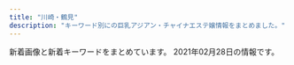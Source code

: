 ```yaml
---
title: "川崎・鶴見"
description: "キーワード別にの巨乳アジアン・チャイナエステ嬢情報をまとめました。"
---
```


新着画像と新着キーワードをまとめています。
2021年02月28日の情報です。

<DmmAffiliateIns />
<KeywordTable
  shops={
    [
    {
        "url": "https://hitomebore.tokyo/",
        "keywords": {},
        "station": "JR\u9db4\u898b\u99c5\u6771\u53e3",
        "name": "\u4e00\u76ee\u60da\u308c",
        "img_links": [
            "https://hitomebore.tokyo/img/r4.jpg",
            "https://hitomebore.tokyo/img/r2.jpg",
            "https://hitomebore.tokyo/img/images/nav_05.png",
            "https://hitomebore.tokyo/img/r3.jpg",
            "https://hitomebore.tokyo/img/images/nav_04.png",
            "https://hitomebore.tokyo/img/images/nav_02.png",
            "https://hitomebore.tokyo/img/images/nav_03.png",
            "https://hitomebore.tokyo/img/images/nav_06.png",
            "https://hitomebore.tokyo/img/images/nav_01.png",
            "https://hitomebore.tokyo/img/r1.jpg"
        ]
    },
    {
        "name": "For You",
        "img_links": [
            "http://nymphe-est.xyz/img/tit1.png",
            "http://nymphe-est.xyz/img/m1.png",
            "http://nymphe-est.xyz/img/cast6/img3-s.jpg",
            "http://nymphe-est.xyz/img/slide2-3.jpg",
            "http://nymphe-est.xyz/img/cast4/img1-s.jpg",
            "http://nymphe-est.xyz/img/cast4/img2-s.jpg",
            "http://nymphe-est.xyz/img/m6.png",
            "http://nymphe-est.xyz/img/m3.png",
            "http://nymphe-est.xyz/img/cg01.jpg",
            "http://nymphe-est.xyz/img/cast1/img2.jpg",
            "http://nymphe-est.xyz/img/cast5/img1.jpg",
            "http://nymphe-est.xyz/img/tit3.png",
            "http://nymphe-est.xyz/img/m4.png",
            "http://nymphe-est.xyz/img/cast3/img3.jpg",
            "http://nymphe-est.xyz/img/cast4/img2.jpg",
            "http://nymphe-est.xyz/img/cast6/img2-s.jpg",
            "http://nymphe-est.xyz/img/cast1/img1.jpg",
            "http://nymphe-est.xyz/img/phone.png",
            "http://nymphe-est.xyz/img/cast2/img1.jpg",
            "http://nymphe-est.xyz/img/cast5/img3-s.jpg",
            "http://nymphe-est.xyz/img/cast5/img1-s.jpg",
            "http://nymphe-est.xyz/img/cg02.jpg",
            "http://nymphe-est.xyz/img/cast3/img2.jpg",
            "http://nymphe-est.xyz/img/cast6/img1.jpg",
            "http://nymphe-est.xyz/img/cast1/img1-s.jpg",
            "http://nymphe-est.xyz/img/tit2.png",
            "http://nymphe-est.xyz/img/cast3/img3-s.jpg",
            "http://nymphe-est.xyz/img/cg04.jpg",
            "http://nymphe-est.xyz/img/cast2/img1-s.jpg",
            "http://nymphe-est.xyz/img/cp-desc1.png",
            "http://nymphe-est.xyz/img/tit4.png",
            "http://nymphe-est.xyz/img/cp-desc1sp.png",
            "http://nymphe-est.xyz/img/cast6/img3.jpg",
            "http://nymphe-est.xyz/img/cast5/img3.jpg",
            "http://nymphe-est.xyz/img/cast2/img3.jpg",
            "http://nymphe-est.xyz/img/cast3/img1.jpg",
            "http://nymphe-est.xyz/img/cast1/img2-s.jpg",
            "http://nymphe-est.xyz/img/cast6/img1-s.jpg",
            "http://nymphe-est.xyz/img/tit5.png",
            "http://nymphe-est.xyz/img/tel2.png",
            "http://nymphe-est.xyz/img/slide2-4.jpg",
            "http://nymphe-est.xyz/img/cast5/img2.jpg",
            "http://nymphe-est.xyz/img/cast2/img3-s.jpg",
            "http://nymphe-est.xyz/img/slide2-2.jpg",
            "http://nymphe-est.xyz/img/m5.png",
            "http://nymphe-est.xyz/img/cg03.jpg",
            "http://nymphe-est.xyz/img/open.png",
            "http://nymphe-est.xyz/img/cp-ttl.png",
            "http://nymphe-est.xyz/img/cast4/img1.jpg",
            "http://nymphe-est.xyz/img/cast6/img2.jpg",
            "http://nymphe-est.xyz/img/h1.png",
            "http://nymphe-est.xyz/img/tit6.png",
            "http://nymphe-est.xyz/img/cast5/img2-s.jpg",
            "http://nymphe-est.xyz/img/cast2/img2.jpg",
            "http://nymphe-est.xyz/img/cast2/img2-s.jpg",
            "http://nymphe-est.xyz/img/cast3/img1-s.jpg",
            "http://nymphe-est.xyz/img/slide2-1.jpg",
            "http://nymphe-est.xyz/img/m2.png",
            "http://nymphe-est.xyz/img/cast3/img2-s.jpg"
        ],
        "station": "JR\u77e2\u5411\u99c5",
        "keywords": {
            "D": 14,
            "E": 14
        },
        "url": "http://nymphe-est.xyz/"
    },
    {
        "img_links": [
            "https://www.pal-spa.com/img/blog/palspa_blog_20191201_aica7.jpg",
            "https://www.pal-spa.com/img/girl/main/smain3458922ce8484534d2b75a91ab7a300e6de.jpg",
            "https://www.pal-spa.com/img/girl/list/slist82771fec40d02127b42e7e4941a97d5e8.jpg",
            "https://www.pal-spa.com/img/girl/main/smain285aa054b0383cc218664f07c55c4e1d3f0.jpg",
            "https://www.pal-spa.com/img/blog/palspa_blog_20191201_yui6.jpg",
            "https://www.pal-spa.com/img/girl/main/smain93489e4bc2f68cb6c1df5f2c0780e53ef2.jpg",
            "https://www.pal-spa.com/img/blog/palspa_blog_20200803_ai8.jpg",
            "https://www.pal-spa.com/img/girl/main/smain349afba4e500f33ea543f800c8238c1f49.jpg",
            "https://www.pal-spa.com/img/girl/main/smain81aaf0584954cf78c6fa0e4d5235d359c9.jpg",
            "https://www.pal-spa.com/img/girl/list/slist41179e3d7fbd9c1dd52f6aa2a671ce0bd.jpg",
            "https://www.pal-spa.com/img/girl/list/slist24940766e3a46af57756429b6407dea11e.jpg",
            "https://www.pal-spa.com/img/blog/palspa_blog_20191204_erica5.jpg",
            "https://www.pal-spa.com/img/blog/palspa_blog_20210120_haruka1.jpg",
            "https://www.pal-spa.com/img/girl/main/smain2312be10adc295a0fc3adfdb5b77838c4a7.jpg",
            "https://www.pal-spa.com/img/girl/main/smain284aa054b0383cc218664f07c55c4e1d3f0.jpg",
            "https://www.pal-spa.com/img/blog/palspa_blog_20210120_haruka5.jpg",
            "https://www.pal-spa.com/img/camp/camp_20210201.jpg",
            "https://www.pal-spa.com/img/girl/main/smain424a6d03832c91a865b6562a3dc842e51a.jpg",
            "https://www.pal-spa.com/img/blog/palspa_blog_20191201_kiki1.jpg",
            "https://www.pal-spa.com/img/material/massage_siatu1.jpg",
            "https://www.pal-spa.com/img/blog/postimage20191201161433.jpg",
            "https://www.pal-spa.com/img/girl/main/smain31aa1148d56856a2cfde4a3dfdd8d1c5ed.jpg",
            "https://www.pal-spa.com/img/girl/main/smain821caefc8aa890323cc659f5abf9da1937.jpg",
            "https://www.pal-spa.com/img/girl/list/sface41179e3d7fbd9c1dd52f6aa2a671ce0bd.jpg",
            "https://www.pal-spa.com/img/girl/main/smain32aa1148d56856a2cfde4a3dfdd8d1c5ed.jpg",
            "https://www.pal-spa.com/img/blog/palspa_blog_20191204_izumi5.jpg",
            "https://www.pal-spa.com/img/blog/palspa_blog_20200113_miyuki7.jpg",
            "https://www.pal-spa.com/img/blog/palspa_blog_20200316_aya9.jpg",
            "https://www.pal-spa.com/img/girl/main/smain44b39a706bac6618b1571f7fdf4631427d.jpg",
            "https://www.pal-spa.com/img/girl/main/smain241254584407bed049e349a41c5443a4345.jpg",
            "https://www.pal-spa.com/img/blog/palspa_blog_20191201_aica4.jpg",
            "https://www.pal-spa.com/img/blog/postimage20210128110639.jpg",
            "https://www.pal-spa.com/img/blog/palspa_blog_20200316_aya11.jpg",
            "https://www.pal-spa.com/img/girl/list/sface9b20525be57ec14c2cab254b7f38bd4df.jpg",
            "https://www.pal-spa.com/img/girl/list/swest41179e3d7fbd9c1dd52f6aa2a671ce0bd.jpg",
            "https://www.pal-spa.com/img/girl/main/smain851caefc8aa890323cc659f5abf9da1937.jpg",
            "https://www.pal-spa.com/img/girl/main/smain215a4782a043e7ca29f58aba8d6552a2d6e.jpg",
            "https://www.pal-spa.com/img/blog/palspa_blog_20200803_ai6.jpg",
            "https://www.pal-spa.com/img/girl/main/smain2352be10adc295a0fc3adfdb5b77838c4a7.jpg",
            "https://www.pal-spa.com/img/girl/pickup/pickup20200822150116.jpg",
            "https://www.pal-spa.com/img/blog/palspa_blog_20191204_izumi1.jpg",
            "https://www.pal-spa.com/img/blog/palspa_blog_20200803_ai5.jpg",
            "https://www.pal-spa.com/img/girl/main/smain341fb1e5b054a6796aafb6d24f36ac90950.jpg",
            "https://www.pal-spa.com/img/girl/pickup/pickup20200822001327.jpg",
            "https://www.pal-spa.com/img/girl/list/sface259a92ee295305fdbc6e4cd5a68dad5216.jpg",
            "https://www.pal-spa.com/img/girl/main/smain91489e4bc2f68cb6c1df5f2c0780e53ef2.jpg",
            "https://www.pal-spa.com/img/girl/list/slist2803b6e28547718e5f6d36e0d1c631fbcd.jpg",
            "https://www.pal-spa.com/img/blog/postimage20191201162035.jpg",
            "https://www.pal-spa.com/img/blog/palspa_blog_20191204_erica4.jpg",
            "https://www.pal-spa.com/img/blog/palspa_blog_20191201_yui7.jpg",
            "https://www.pal-spa.com/img/girl/main/smain254b45d339d6509c6b7779e499e2a9b6ba6.jpg",
            "https://www.pal-spa.com/img/girl/main/smain34264ec295988800531cb0f78cdcfbcb9cf.jpg",
            "https://www.pal-spa.com/img/girl/main/smain2322be10adc295a0fc3adfdb5b77838c4a7.jpg",
            "https://www.pal-spa.com/img/girl/main/smain94ef1bf25458f90407a4281129029fee02.jpg",
            "https://www.pal-spa.com/img/material/massage_sentai1.jpg",
            "https://www.pal-spa.com/img/girl/list/sface31f19f00dae05be97f6dce6cb5dbe8eec8.jpg",
            "https://www.pal-spa.com/img/blog/palspa_blog_20200316_aya7.jpg",
            "https://www.pal-spa.com/img/blog/palspa_blog_20200803_ai1.jpg",
            "https://www.pal-spa.com/img/blog/palspa_blog_20191201_yui1.jpg",
            "https://www.pal-spa.com/img/camp/camp_20210101min75.jpg",
            "https://www.pal-spa.com/img/material/massage_siatu2.jpg",
            "https://www.pal-spa.com/img/girl/main/smain214a4782a043e7ca29f58aba8d6552a2d6e.jpg",
            "https://www.pal-spa.com/img/blog/palspa_blog_20191201_yui4.jpg",
            "https://www.pal-spa.com/img/girl/main/smain295c66d8a8ea77ad563b7a5d4d245be38c5.jpg",
            "https://www.pal-spa.com/img/blog/palspa_blog_20191204_erica1.jpg",
            "https://www.pal-spa.com/img/girl/list/sface21a4782a043e7ca29f58aba8d6552a2d6e.jpg",
            "https://www.pal-spa.com/img/girl/list/swest34fb1e5b054a6796aafb6d24f36ac90950.jpg",
            "https://www.pal-spa.com/img/girl/list/slist341bac97b65d4f7b4ec774734a6553b2a8.jpg",
            "https://www.pal-spa.com/img/girl/main/smain212a4782a043e7ca29f58aba8d6552a2d6e.jpg",
            "https://www.pal-spa.com/img/blog/palspa_blog_20191201_kiki3.jpg",
            "https://www.pal-spa.com/img/blog/palspa_blog_20191201_kiki5.jpg",
            "https://www.pal-spa.com/img/blog/palspa_blog_20200113_miyuki8.jpg",
            "https://www.pal-spa.com/img/blog/palspa_blog_20200113_miyuki4.jpg",
            "https://www.pal-spa.com/img/girl/list/swest81caefc8aa890323cc659f5abf9da1937.jpg",
            "https://www.pal-spa.com/img/girl/main/smain29126f46703ae5614cc6531d2d744ef64cb.jpg",
            "https://www.pal-spa.com/img/blog/palspa_blog_20191201_kiki7.jpg",
            "https://www.pal-spa.com/img/girl/main/smain311813891f0a4f13a5dcec2552f803dff41.jpg",
            "https://www.pal-spa.com/img/girl/pickup/pickup20200923134207.jpg",
            "https://www.pal-spa.com/img/blog/palspa_blog_20200316_aya2.jpg",
            "https://www.pal-spa.com/img/girl/list/sface34fb1e5b054a6796aafb6d24f36ac90950.jpg",
            "https://www.pal-spa.com/img/blog/palspa_blog_20200316_aya4.jpg",
            "https://www.pal-spa.com/img/material/image_auth.png",
            "https://www.pal-spa.com/img/girl/list/swest2815022380c60cdc7043c4ec074cee02f5.jpg",
            "https://www.pal-spa.com/img/girl/main/smain32544cc176e6519c5cfcaa30cdb6b3d4ae6.jpg",
            "https://www.pal-spa.com/img/blog/postimage20190909035711.jpg",
            "https://www.pal-spa.com/img/girl/main/smain321552450a07c5e6fcf616569ce56276f28.jpg",
            "https://www.pal-spa.com/img/girl/list/swest24254584407bed049e349a41c5443a4345.jpg",
            "https://www.pal-spa.com/img/blog/palspa_blog_20191201_aica1.jpg",
            "https://www.pal-spa.com/img/girl/list/slist34fb1e5b054a6796aafb6d24f36ac90950.jpg",
            "https://www.pal-spa.com/img/blog/palspa_blog_20191201_yui2.jpg",
            "https://www.pal-spa.com/img/girl/list/slist256b08026e0fe59c124751f4ba2dce9484.jpg",
            "https://www.pal-spa.com/img/blog/palspa_blog_20191204_erica7.jpg",
            "https://www.pal-spa.com/img/girl/list/slist21c8c7f499c3f4da854e401c53978a3677.jpg",
            "https://www.pal-spa.com/img/blog/palspa_blog_20191201_aica6.jpg",
            "https://www.pal-spa.com/img/blog/palspa_blog_20191204_izumi4.jpg",
            "https://www.pal-spa.com/img/girl/main/smain32344cc176e6519c5cfcaa30cdb6b3d4ae6.jpg",
            "https://www.pal-spa.com/img/girl/pickup/pickup20200730025343.jpg",
            "https://www.pal-spa.com/img/blog/palspa_blog_20191204_erica6.jpg",
            "https://www.pal-spa.com/img/girl/main/smain253b45d339d6509c6b7779e499e2a9b6ba6.jpg",
            "https://www.pal-spa.com/img/girl/main/smain2924975d1e88a92635112090a18fddfe496.jpg",
            "https://www.pal-spa.com/img/blog/palspa_blog_20191204_izumi6.jpg",
            "https://www.pal-spa.com/img/blog/palspa_blog_20191204_erica3.jpg",
            "https://www.pal-spa.com/img/girl/pickup/pickup20210120104719.jpg",
            "https://www.pal-spa.com/img/girl/list/sface232be10adc295a0fc3adfdb5b77838c4a7.jpg",
            "https://www.pal-spa.com/img/girl/main/smain339afba4e500f33ea543f800c8238c1f49.jpg",
            "https://www.pal-spa.com/img/girl/main/smain2332be10adc295a0fc3adfdb5b77838c4a7.jpg",
            "https://www.pal-spa.com/img/girl/list/swest232be10adc295a0fc3adfdb5b77838c4a7.jpg",
            "https://www.pal-spa.com/img/girl/main/smain2934975d1e88a92635112090a18fddfe496.jpg",
            "https://www.pal-spa.com/img/blog/palspa_blog_20191201_aica3.jpg",
            "https://www.pal-spa.com/img/girl/list/swest259a92ee295305fdbc6e4cd5a68dad5216.jpg",
            "https://www.pal-spa.com/img/blog/postimage20200316071533.jpg",
            "https://www.pal-spa.com/img/girl/list/slist9224bead323710d8ed7f0640125518c54.jpg",
            "https://www.pal-spa.com/img/girl/list/slist2384c844601b0fd2f7aabfe4a5a12163b7.jpg",
            "https://www.pal-spa.com/img/blog/palspa_blog_20191201_kiki4.jpg",
            "https://www.pal-spa.com/img/girl/list/sface32552450a07c5e6fcf616569ce56276f28.jpg",
            "https://www.pal-spa.com/img/girl/pickup/pickup20200104064211.jpg",
            "https://www.pal-spa.com/img/blog/palspa_blog_20200113_miyuki5.jpg",
            "https://www.pal-spa.com/img/blog/palspa_blog_20191204_izumi2.jpg",
            "https://www.pal-spa.com/img/blog/postimage20191201160113.jpg",
            "https://www.pal-spa.com/img/girl/list/swest31f19f00dae05be97f6dce6cb5dbe8eec8.jpg",
            "https://www.pal-spa.com/img/material/massage_siatu3.jpg",
            "https://www.pal-spa.com/img/girl/list/slist3aa1148d56856a2cfde4a3dfdd8d1c5ed.jpg",
            "https://www.pal-spa.com/img/blog/palspa_blog_20210120_haruka4.jpg",
            "https://www.pal-spa.com/img/blog/palspa_blog_20191201_aica5.jpg",
            "https://www.pal-spa.com/img/girl/list/slist32552450a07c5e6fcf616569ce56276f28.jpg",
            "https://www.pal-spa.com/img/girl/main/smain32444cc176e6519c5cfcaa30cdb6b3d4ae6.jpg",
            "https://www.pal-spa.com/img/girl/list/slist31991bce11ee745ecab812af3ff1cb34c6.jpg",
            "https://www.pal-spa.com/img/blog/palspa_blog_20191201_yui3.jpg",
            "https://www.pal-spa.com/img/girl/main/smain252b45d339d6509c6b7779e499e2a9b6ba6.jpg",
            "https://www.pal-spa.com/img/blog/palspa_blog_20200316_aya6.jpg",
            "https://www.pal-spa.com/img/blog/palspa_blog_20200803_ai7.jpg",
            "https://www.pal-spa.com/img/girl/main/smain211a4782a043e7ca29f58aba8d6552a2d6e.jpg",
            "https://www.pal-spa.com/img/girl/main/smain314f04254ecea9c57f49748c46b01a7664c.jpg",
            "https://www.pal-spa.com/img/girl/main/smain242efb09e433a238cc9c94272805945bf96.jpg",
            "https://www.pal-spa.com/img/girl/main/smain411179e3d7fbd9c1dd52f6aa2a671ce0bd.jpg",
            "https://www.pal-spa.com/img/girl/list/swest21a4782a043e7ca29f58aba8d6552a2d6e.jpg",
            "https://www.pal-spa.com/img/girl/main/smain2944975d1e88a92635112090a18fddfe496.jpg",
            "https://www.pal-spa.com/img/blog/palspa_blog_20191201_yui5.jpg",
            "https://www.pal-spa.com/img/blog/palspa_blog_20210120_haruka3.jpg",
            "https://www.pal-spa.com/img/girl/list/sface2934a16061b4519bc353f475021810bbc2.jpg",
            "https://www.pal-spa.com/img/blog/palspa_blog_20210120_haruka6.jpg",
            "https://www.pal-spa.com/img/girl/list/sface24254584407bed049e349a41c5443a4345.jpg",
            "https://www.pal-spa.com/img/blog/palspa_blog_20200803_ai2.jpg",
            "https://www.pal-spa.com/img/blog/palspa_blog_20200316_aya10.jpg",
            "https://www.pal-spa.com/img/girl/main/smain251b45d339d6509c6b7779e499e2a9b6ba6.jpg",
            "https://www.pal-spa.com/img/girl/list/swest32552450a07c5e6fcf616569ce56276f28.jpg",
            "https://www.pal-spa.com/img/blog/palspa_blog_20191204_izumi7.jpg",
            "https://www.pal-spa.com/img/girl/list/slist29b91c9bcc8e157811f43836e0e81c7a7e.jpg",
            "https://www.pal-spa.com/img/girl/list/sface3c2ba25b14b61f54befa1ec672e487350.jpg",
            "https://www.pal-spa.com/img/blog/palspa_blog_20200113_miyuki6.jpg",
            "https://www.pal-spa.com/img/camp/camp_20210218.jpg",
            "https://www.pal-spa.com/img/blog/palspa_blog_20191201_kiki2.jpg",
            "https://www.pal-spa.com/img/blog/postimage20191201160850.jpg",
            "https://www.pal-spa.com/img/camp/camp_20210218sp.jpg",
            "https://www.pal-spa.com/img/girl/main/smain92489e4bc2f68cb6c1df5f2c0780e53ef2.jpg",
            "https://www.pal-spa.com/img/girl/main/smain28209dcea86d45d39c34084233d3f05abd3.jpg",
            "https://www.pal-spa.com/img/blog/palspa_blog_20191201_kiki6.jpg",
            "https://www.pal-spa.com/img/girl/main/smain32244cc176e6519c5cfcaa30cdb6b3d4ae6.jpg",
            "https://www.pal-spa.com/img/blog/palspa_blog_20200113_miyuki3.jpg",
            "https://www.pal-spa.com/img/girl/main/smain281fd9bc58195da2c4f8c318534044e362e.jpg",
            "https://www.pal-spa.com/img/blog/palspa_blog_20200803_ai3.jpg",
            "https://www.pal-spa.com/img/blog/palspa_blog_20200113_miyuki2.jpg",
            "https://www.pal-spa.com/img/blog/palspa_blog_20200803_ai4.jpg",
            "https://www.pal-spa.com/img/blog/postimage20191205024522.jpg",
            "https://www.pal-spa.com/img/girl/main/smain831caefc8aa890323cc659f5abf9da1937.jpg",
            "https://www.pal-spa.com/img/girl/main/smain95ef1bf25458f90407a4281129029fee02.jpg",
            "https://www.pal-spa.com/img/blog/palspa_blog_20191201_aica2.jpg",
            "https://www.pal-spa.com/img/girl/list/sface8aaf0584954cf78c6fa0e4d5235d359c9.jpg",
            "https://www.pal-spa.com/img/girl/main/smain312cf1a94bbeb47fd61d9c8a0ac5715f220.jpg",
            "https://www.pal-spa.com/img/girl/list/sface2815022380c60cdc7043c4ec074cee02f5.jpg",
            "https://www.pal-spa.com/img/blog/postimage20200112225143.jpg",
            "https://www.pal-spa.com/img/blog/palspa_blog_20200803_ai9.jpg",
            "https://www.pal-spa.com/img/girl/main/smain3448922ce8484534d2b75a91ab7a300e6de.jpg",
            "https://www.pal-spa.com/img/blog/postimage20191205024146.jpg",
            "https://www.pal-spa.com/img/girl/main/smain3438922ce8484534d2b75a91ab7a300e6de.jpg",
            "https://www.pal-spa.com/img/material/massage_sentai2.jpg",
            "https://www.pal-spa.com/img/girl/main/smain43f417400ac5884575399559541bcf4c17.jpg",
            "https://www.pal-spa.com/img/blog/postimage20190823184018.jpg",
            "https://www.pal-spa.com/img/girl/main/smain315f04254ecea9c57f49748c46b01a7664c.jpg",
            "https://www.pal-spa.com/img/girl/list/swest2934a16061b4519bc353f475021810bbc2.jpg",
            "https://www.pal-spa.com/img/blog/palspa_blog_20200316_aya1.jpg",
            "https://www.pal-spa.com/img/blog/palspa_blog_20200316_aya3.jpg",
            "https://www.pal-spa.com/img/material/massage_sentai3.jpg",
            "https://www.pal-spa.com/img/blog/palspa_blog_20200316_aya5.jpg",
            "https://www.pal-spa.com/img/girl/list/swest95fea8ce189d2417d922eb9079627b3ac.jpg",
            "https://www.pal-spa.com/img/blog/palspa_blog_20191204_izumi3.jpg",
            "https://www.pal-spa.com/img/girl/main/smain2342be10adc295a0fc3adfdb5b77838c4a7.jpg",
            "https://www.pal-spa.com/img/blog/palspa_blog_20200113_miyuki1.jpg",
            "https://www.pal-spa.com/img/girl/main/smain841caefc8aa890323cc659f5abf9da1937.jpg",
            "https://www.pal-spa.com/img/girl/main/smain255b45d339d6509c6b7779e499e2a9b6ba6.jpg",
            "https://www.pal-spa.com/img/blog/palspa_blog_20200316_aya8.jpg",
            "https://www.pal-spa.com/img/blog/postimage20190615060904.jpg",
            "https://www.pal-spa.com/img/blog/palspa_blog_20191204_erica2.jpg",
            "https://www.pal-spa.com/img/blog/postimage20200805131611.jpg",
            "https://www.pal-spa.com/img/girl/list/swest3c2ba25b14b61f54befa1ec672e487350.jpg",
            "https://www.pal-spa.com/img/girl/main/smain283aa054b0383cc218664f07c55c4e1d3f0.jpg",
            "https://www.pal-spa.com/img/girl/main/smain313cf1a94bbeb47fd61d9c8a0ac5715f220.jpg",
            "https://www.pal-spa.com/img/girl/main/smain213a4782a043e7ca29f58aba8d6552a2d6e.jpg"
        ],
        "name": "Men\u2019s Pal Spa\u30fb\u30e1\u30f3\u30ba\u30d1\u30eb\u30b9\u30d1",
        "station": "JR\u9db4\u898b\u99c5\u6771\u53e3",
        "keywords": {
            "100": 1,
            "G": 13,
            "\u30c0\u30a4\u30ca\u30de\u30a4\u30c8": 1,
            "\u30bb\u30af\u30b7\u30fc": 8
        },
        "url": "https://www.pal-spa.com/"
    },
    {
        "url": "http://genkimori.ests.jp/",
        "img_links": [],
        "name": "\u4eba\u9b5a\u306e\u604b",
        "station": "JR\u9db4\u898b\u99c5\u6771\u53e3",
        "keywords": {}
    },
    {
        "name": "\u307c\u304f\u306e\u30c7\u30ea\u30a8\u30b9\u30c6",
        "img_links": [
            "http://deli-esthe.jpn.mn/photos/sites/66/2020/10/2020100319300327.jpg",
            "http://deli-esthe.jpn.mn/photos/sites/66/2020/10/2020100411161767.jpg",
            "http://deli-esthe.jpn.mn/photos/sites/66/2019/12/2019120511182484.jpg",
            "http://deli-esthe.jpn.mn/images/top.jpg",
            "http://deli-esthe.jpn.mn/photos/sites/66/2020/10/2020100319272810.jpg",
            "http://deli-esthe.jpn.mn/images/room3.jpg",
            "http://deli-esthe.jpn.mn/images/tit_new.png",
            "http://deli-esthe.jpn.mn/images/room1.jpg",
            "http://deli-esthe.jpn.mn/images/room2.jpg",
            "http://deli-esthe.jpn.mn/photos/sites/66/2020/10/2020101912375463.jpg",
            "http://deli-esthe.jpn.mn/images/sp_tit_staff02.png",
            "http://deli-esthe.jpn.mn/photos/sites/66/2019/12/2019120317385167.jpg",
            "http://deli-esthe.jpn.mn/photos/sites/66/2020/10/2020100319264630.jpg",
            "http://deli-esthe.jpn.mn/photos/sites/66/2020/10/2020100319265441.jpg",
            "http://deli-esthe.jpn.mn/photos/sites/66/2020/06/2020062113130967.jpg",
            "http://deli-esthe.jpn.mn/images/card.jpg",
            "http://deli-esthe.jpn.mn/photos/sites/66/2020/06/2020062611321468.jpg",
            "http://deli-esthe.jpn.mn/images/maining.jpg",
            "http://deli-esthe.jpn.mn/photos/sites/66/2019/12/2019120317372670.jpg",
            "http://deli-esthe.jpn.mn/images/tit_staff02.png",
            "http://deli-esthe.jpn.mn/images/room4.jpg",
            "http://deli-esthe.jpn.mn/images/sp_tit_therapist.png",
            "http://deli-esthe.jpn.mn/photos/sites/66/2020/10/202010031927555.jpg",
            "http://deli-esthe.jpn.mn/images/sp_top.jpg",
            "http://deli-esthe.jpn.mn/images/sp_tit_staff01.png",
            "http://deli-esthe.jpn.mn/images/tit_staff01.png",
            "http://deli-esthe.jpn.mn/images/img_tel.png",
            "http://deli-esthe.jpn.mn/images/sp_tit_new.png",
            "http://deli-esthe.jpn.mn/photos/sites/66/2020/10/2020100411161121.jpg",
            "http://deli-esthe.jpn.mn/photos/sites/66/2020/10/2020100318511352.jpg",
            "http://deli-esthe.jpn.mn/photos/sites/66/2020/10/2020100318512022.jpg",
            "http://deli-esthe.jpn.mn/images/tit_therapist.png"
        ],
        "url": "http://deli-esthe.jpn.mn/",
        "station": "JR\u5ddd\u5d0e\u99c5\u6771\u53e3",
        "keywords": {
            "D": 52,
            "87": 22,
            "E": 6,
            "85": 10,
            "82": 4,
            "86": 22
        }
    },
    {
        "name": "Yulala",
        "keywords": {
            "C": 23
        },
        "station": "JR\u9db4\u898b\u99c5\u6771\u53e3",
        "url": "http://esthe-heal.com/",
        "img_links": [
            "http://esthe-heal.com/img/ttl_wnew.png",
            "http://esthe-heal.com/staff/yuyu/01.jpg",
            "http://esthe-heal.com/staff/sayuri/01.jpg",
            "http://esthe-heal.com/img/ttl_pickup.png",
            "http://esthe-heal.com/img/ttl_staff.png",
            "http://esthe-heal.com/staff/yuki/01.jpg",
            "http://esthe-heal.com/staff/kana/01mb.jpg",
            "http://esthe-heal.com/img/link/koko_234x60.png",
            "http://esthe-heal.com/staff/aya/01.jpg",
            "http://esthe-heal.com/img/ttl_recbnr.png",
            "http://esthe-heal.com/staff/sizuka/01mb.jpg",
            "http://esthe-heal.com/staff/sakura/01.jpg",
            "http://esthe-heal.com/staff/miho/01mb.jpg",
            "http://esthe-heal.com/staff/haruna/01.jpg",
            "http://esthe-heal.com/staff/sizuka/01.jpg",
            "http://esthe-heal.com/staff/rubi/01mb.jpg",
            "http://esthe-heal.com/staff/yuyu/01mb.jpg",
            "http://esthe-heal.com/pic/head.jpg",
            "http://esthe-heal.com/i/files/homeimg.jpg",
            "http://esthe-heal.com/staff/rui/01.jpg",
            "http://esthe-heal.com/staff/kaori/01.jpg",
            "http://esthe-heal.com/staff/kaori/01mb.jpg",
            "http://esthe-heal.com/staff/mimi/01mb.jpg",
            "http://esthe-heal.com/staff/rui/01mb.jpg",
            "http://esthe-heal.com/staff/miho/01.jpg",
            "http://esthe-heal.com/staff/sayuri/01mb.jpg",
            "http://esthe-heal.com/staff/rubi/01.jpg",
            "http://esthe-heal.com/staff/momo/01.jpg",
            "http://esthe-heal.com/img/att.jpg",
            "http://esthe-heal.com/staff/momo/01mb.jpg",
            "http://esthe-heal.com/img/ttl_mobile.png",
            "http://esthe-heal.com/staff/sakura/01mb.jpg",
            "http://esthe-heal.com/staff/mimi/01.jpg",
            "http://esthe-heal.com/staff/aya/01mb.jpg",
            "http://esthe-heal.com/staff/kana/01.jpg",
            "http://esthe-heal.com/staff/yuki/01mb.jpg",
            "http://esthe-heal.com/staff/haruna/01mb.jpg"
        ]
    },
    {
        "station": "JR\u9db4\u898b\u99c5\u6771\u53e3",
        "name": "\u82b1\u9b41 -\u304a\u3044\u3089\u3093-",
        "url": "http://www.oiran.mensest.com/",
        "img_links": [
            "http://www.oiran.mensest.com/images/bar-inte.png",
            "http://www.oiran.mensest.com/images/girls-bar.png",
            "http://www.oiran.mensest.com/images/bar-girls.png",
            "http://www.oiran.mensest.com/images/info_text.jpg",
            "http://www.oiran.mensest.com/files/003.jpg",
            "http://www.oiran.mensest.com/images/bar-infomation.png",
            "http://www.oiran.mensest.com/images/info1.jpg",
            "http://www.oiran.mensest.com/files/002.jpg",
            "http://www.oiran.mensest.com/images/bar-news.png",
            "http://www.oiran.mensest.com/files/004.jpg",
            "http://www.oiran.mensest.com/images/info2.jpg",
            "http://www.oiran.mensest.com/files/001.jpg"
        ],
        "keywords": {
            "E": 1,
            "D": 3,
            "89": 1,
            "87": 3
        }
    },
    {
        "keywords": {},
        "name": "\u521d\u604b",
        "station": "JR\u9db4\u898b\u99c5\u6771\u53e3",
        "img_links": [],
        "url": "https://hatsukoi.est.cm/"
    },
    {
        "url": "http://asatsuyu-es.com/",
        "name": "\u671d\u9732",
        "img_links": [
            "http://asatsuyu-es.com/images/room1.jpg",
            "http://asatsuyu-es.com/images/room6.jpg",
            "http://asatsuyu-es.com/images/st03b.jpg",
            "http://asatsuyu-es.com/images/mobile.jpg",
            "http://asatsuyu-es.com/images/room3.jpg",
            "http://asatsuyu-es.com/images/st02.jpg",
            "http://asatsuyu-es.com/images/st05.jpg",
            "http://asatsuyu-es.com/images/st04.jpg",
            "http://asatsuyu-es.com/images/room2.jpg",
            "http://asatsuyu-es.com/images/newfacetiao.jpg",
            "http://asatsuyu-es.com/images/room4.jpg",
            "http://asatsuyu-es.com/images/st03.jpg",
            "http://asatsuyu-es.com/images/top01.jpg",
            "http://asatsuyu-es.com/images/st05b.jpg",
            "http://asatsuyu-es.com/images/st01.jpg",
            "http://asatsuyu-es.com/images/picktiao.jpg",
            "http://asatsuyu-es.com/images/zi_staff.png",
            "http://asatsuyu-es.com/images/newtiao.jpg"
        ],
        "station": "JR\u9db4\u898b\u99c5\u897f\u53e3",
        "keywords": {
            "D": 2,
            "C": 12,
            "86": 1,
            "87": 1
        }
    },
    {
        "img_links": [
            "http://www.crownman.tank.jp/public/20191102-172721-416.jpeg",
            "http://www.crownman.tank.jp/ueditor/php/upload/image/20200828/1598625782230952.jpeg",
            "http://www.crownman.tank.jp/public/20210219-091840-338.jpeg",
            "http://www.crownman.tank.jp/public/20201211-095701-493.jpeg",
            "http://www.crownman.tank.jp/public/20210214-132800-589.jpeg",
            "http://www.crownman.tank.jp/images/xw.png",
            "http://www.crownman.tank.jp/public/20181102-021404-733.jpeg",
            "http://www.crownman.tank.jp/public/20191122-211211-352.jpeg",
            "http://www.crownman.tank.jp/public/20181102-021325-742.jpeg",
            "http://www.crownman.tank.jp/public/20181102-021343-999.jpeg",
            "http://www.crownman.tank.jp/images/scrollToTop.png",
            "http://www.crownman.tank.jp/public/20181101-091932-723.jpeg",
            "http://www.crownman.tank.jp/public/20190928-012818-601.png",
            "http://www.crownman.tank.jp/images/lyb.png",
            "http://www.crownman.tank.jp/public/20181102-021419-221.jpeg",
            "http://www.crownman.tank.jp/images/lj.png",
            "http://www.crownman.tank.jp/public/20190928-232507-304.jpeg",
            "http://www.crownman.tank.jp/public/20191030-124226-262.jpeg",
            "http://www.crownman.tank.jp/public/20200829-001214-615.jpeg",
            "http://www.crownman.tank.jp/public/20201015-184159-562.jpeg",
            "http://www.crownman.tank.jp/public/20210205-163450-850.jpeg",
            "http://www.crownman.tank.jp/public/20190410-032921-983.jpeg",
            "http://www.crownman.tank.jp/images/jt.png",
            "http://www.crownman.tank.jp/public/20191115-170126-469.jpeg",
            "http://www.crownman.tank.jp/public/20191220-000813-127.jpeg",
            "http://www.crownman.tank.jp/public/20210227-233346-627.jpeg",
            "http://www.crownman.tank.jp/images/zj.png",
            "http://www.crownman.tank.jp/public/20201225-105416-366.jpeg",
            "http://www.crownman.tank.jp/public/20201114-223303-188.jpeg",
            "http://www.crownman.tank.jp/public/20190512-114325-285.jpeg",
            "http://www.crownman.tank.jp/public/20210129-124855-823.jpeg",
            "http://www.crownman.tank.jp/public/20181103-143855-981.jpeg",
            "http://www.crownman.tank.jp/public/20200922-152824-158.jpeg",
            "http://www.crownman.tank.jp/public/20201211-095449-581.jpeg",
            "http://www.crownman.tank.jp/ueditor/php/upload/image/20181102/1541123069868367.jpg",
            "http://www.crownman.tank.jp/images/guest.png",
            "http://www.crownman.tank.jp/public/20200829-204316-579.jpeg",
            "http://www.crownman.tank.jp/images/h02.jpg",
            "http://www.crownman.tank.jp/public/20190321-014538-796.jpeg",
            "http://www.crownman.tank.jp/images/contact.png",
            "http://www.crownman.tank.jp/public/20210226-091700-151.jpeg",
            "http://www.crownman.tank.jp/public/20210225-132107-806.jpeg",
            "http://www.crownman.tank.jp/public/20201024-121027-887.jpeg",
            "http://www.crownman.tank.jp/public/20201010-151120-691.jpeg",
            "http://www.crownman.tank.jp/images/h3.jpg",
            "http://www.crownman.tank.jp/public/20190516-130732-500.jpeg",
            "http://www.crownman.tank.jp/public/20210128-093735-441.jpeg",
            "http://www.crownman.tank.jp/public/20201016-024617-911.jpeg",
            "http://www.crownman.tank.jp/public/20190614-225752-699.jpeg",
            "http://www.crownman.tank.jp/images/h4.jpg",
            "http://www.crownman.tank.jp/public/20210208-142304-974.jpeg",
            "http://www.crownman.tank.jp/public/20191208-161631-393.jpeg",
            "http://www.crownman.tank.jp/images/fj.png",
            "http://www.crownman.tank.jp/images/h5.jpg",
            "http://www.crownman.tank.jp/images/br1.png",
            "http://www.crownman.tank.jp/public/20210205-013920-405.jpeg",
            "http://www.crownman.tank.jp/public/20181126-115300-843.jpeg",
            "http://www.crownman.tank.jp/public/20190404-200155-177.jpeg",
            "http://www.crownman.tank.jp/images/h01.jpg",
            "http://www.crownman.tank.jp/public/20190809-023452-629.jpeg",
            "http://www.crownman.tank.jp/images/br.png",
            "http://www.crownman.tank.jp/public/20190103-235102-103.jpeg",
            "http://www.crownman.tank.jp/public/20210217-094543-773.jpeg"
        ],
        "url": "http://www.crownman.tank.jp/",
        "keywords": {
            "\u4e73": 2
        },
        "name": "\u30af\u30e9\u30a6\u30f3\u30fbCrown",
        "station": "JR\u9db4\u898b\u99c5"
    },
    {
        "keywords": {
            "85": 18,
            "90": 18,
            "87": 9,
            "86": 9,
            "88": 18
        },
        "name": "sweet",
        "station": "JR\u9db4\u898b\u99c5\u897f\u53e3",
        "url": "https://tsurumi-mensesthe.com/",
        "img_links": [
            "https://tsurumi-mensesthe.com/images/qrcode.png",
            "https://tsurumi-mensesthe.com/staff/satomi-s1.jpg",
            "https://tsurumi-mensesthe.com/staff/sora-s1.jpg",
            "https://tsurumi-mensesthe.com/staff/minami-top.jpg",
            "https://tsurumi-mensesthe.com/staff/sora-l2.jpg",
            "https://tsurumi-mensesthe.com/staff/sachi-s3.jpg",
            "https://tsurumi-mensesthe.com/staff/momoka-l1.jpg",
            "https://tsurumi-mensesthe.com/staff/risa-top.jpg",
            "https://inage-mensesthe.com/icon/line.png",
            "https://tsurumi-mensesthe.com/images/esthe3.jpg",
            "https://tsurumi-mensesthe.com/staff/minami-s1.jpg",
            "https://tsurumi-mensesthe.com/staff/riri-top.jpg",
            "https://tsurumi-mensesthe.com/staff/riri-l1.jpg",
            "https://tsurumi-mensesthe.com/staff/momoka-l2.jpg",
            "https://tsurumi-mensesthe.com/footer/footer-line.png",
            "https://tsurumi-mensesthe.com/staff/satomi-top.jpg",
            "https://tsurumi-mensesthe.com/staff/satomi-l3.jpg",
            "https://tsurumi-mensesthe.com/staff/yura-l2.jpg",
            "https://tsurumi-mensesthe.com/staff/riri-s2.jpg",
            "https://tsurumi-mensesthe.com/massage/2020/12/06/riri-s1.jpg",
            "https://tsurumi-mensesthe.com/images/header3.png",
            "https://tsurumi-mensesthe.com/staff/sachi-top.jpg",
            "https://inage-mensesthe.com/icon/yelp.png",
            "https://tsurumi-mensesthe.com/staff/minami-s2.jpg",
            "https://tsurumi-mensesthe.com/images/main1.jpg",
            "https://tsurumi-mensesthe.com/staff/sachi-l4.jpg",
            "https://tsurumi-mensesthe.com/staff/yura-s2.jpg",
            "https://tsurumi-mensesthe.com/staff/minami-s3.jpg",
            "https://tsurumi-mensesthe.com/massage/2020/11/22/coco-s3.jpg",
            "https://tsurumi-mensesthe.com/staff/yura-s3.jpg",
            "https://tsurumi-mensesthe.com/staff/sachi-l2.jpg",
            "https://tsurumi-mensesthe.com/staff/satomi-l1.jpg",
            "https://tsurumi-mensesthe.com/images/main-sp.jpg",
            "https://tsurumi-mensesthe.com/icon/facebook.png",
            "https://tsurumi-mensesthe.com/room/room-l4.jpg",
            "https://tsurumi-mensesthe.com/staff/momoka-s1.jpg",
            "https://tsurumi-mensesthe.com/staff/satomi-s3.jpg",
            "https://tsurumi-mensesthe.com/staff/momoka-l3.jpg",
            "https://tsurumi-mensesthe.com/staff/satomi-l2.jpg",
            "https://tsurumi-mensesthe.com/staff/momoka-top.jpg",
            "https://tsurumi-mensesthe.com/staff/sachi-s1.jpg",
            "https://tsurumi-mensesthe.com/staff/momoka-s3.jpg",
            "https://tsurumi-mensesthe.com/staff/yura-top.jpg",
            "https://tsurumi-mensesthe.com/staff/riri-l2.jpg",
            "https://tsurumi-mensesthe.com/staff/riri-s1.jpg",
            "https://tsurumi-mensesthe.com/staff/yura-l3.jpg",
            "https://tsurumi-mensesthe.com/images/esthe1.jpg",
            "https://tsurumi-mensesthe.com/icon/line.png",
            "https://tsurumi-mensesthe.com/staff/sachi-l3.jpg",
            "https://inage-mensesthe.com/icon/facebook.png",
            "https://tsurumi-mensesthe.com/staff/sachi-l1.jpg",
            "https://tsurumi-mensesthe.com/staff/minami-l3.jpg",
            "https://tsurumi-mensesthe.com/images/clear.png",
            "https://tsurumi-mensesthe.com/footer/footer-staff.png",
            "https://tsurumi-mensesthe.com/staff/yura-s1.jpg",
            "https://inage-mensesthe.com/icon/twitter.png",
            "https://tsurumi-mensesthe.com/staff/minami-l1.jpg",
            "https://tsurumi-mensesthe.com/staff/satomi-s2.jpg",
            "https://tsurumi-mensesthe.com/staff/minami-l2.jpg",
            "https://tsurumi-mensesthe.com/icon/twitter.png",
            "https://tsurumi-mensesthe.com/massage/2021/02/13/risa-s1.jpg",
            "https://tsurumi-mensesthe.com/staff/sora-top.jpg",
            "https://tsurumi-mensesthe.com/staff/sachi-s2.jpg",
            "https://tsurumi-mensesthe.com/room/room-l2.jpg",
            "https://tsurumi-mensesthe.com/footer/footer-tel.png",
            "https://tsurumi-mensesthe.com/staff/sachi-s4.jpg",
            "https://tsurumi-mensesthe.com/staff/yura-l1.jpg",
            "https://tsurumi-mensesthe.com/massage/2021/01/05/stand-by.jpg",
            "https://tsurumi-mensesthe.com/staff/sora-l1.jpg",
            "https://tsurumi-mensesthe.com/staff/sora-s2.jpg",
            "https://tsurumi-mensesthe.com/images/esthe4.jpg",
            "https://tsurumi-mensesthe.com/room/room-l3.jpg",
            "https://tsurumi-mensesthe.com/staff/risa-s1.jpg",
            "https://tsurumi-mensesthe.com/images/esthe2.jpg",
            "https://tsurumi-mensesthe.com/staff/momoka-s2.jpg",
            "https://tsurumi-mensesthe.com/room/room-l1.jpg",
            "https://tsurumi-mensesthe.com/icon/yelp.png"
        ]
    },
    {
        "station": "JR\u5ddd\u5d0e\u99c5\u6771\u53e3",
        "url": "http://www.iyasi-massage.com/",
        "name": "\u6843\u6e90\u90f7",
        "keywords": {},
        "img_links": [
            "http://www.iyasi-massage.com/images/staff_one/staff_one_05.jpg",
            "http://www.iyasi-massage.com/images/staff_image/staff_d05.jpg",
            "http://www.iyasi-massage.com/images/staff/staff_top.jpg",
            "http://www.iyasi-massage.com/images/gallery/gallery_401.jpg",
            "http://www.iyasi-massage.com/images/staff/sta_010.jpg",
            "http://www.iyasi-massage.com/images/staff_one/staff_one_03.jpg",
            "http://www.iyasi-massage.com/images/staff/sta_021.jpg",
            "http://www.iyasi-massage.com/images/top/top_02.jpg",
            "http://www.iyasi-massage.com/images/staff/sta_0z6.jpg",
            "http://www.iyasi-massage.com/images/staff_image/staff_d01.jpg",
            "http://www.iyasi-massage.com/images/staff/sta_0z9.jpg",
            "http://www.iyasi-massage.com/images/gallery/gallery_top.jpg",
            "http://www.iyasi-massage.com/images/gallery/gallery_103.jpg",
            "http://www.iyasi-massage.com/images/system/syatem_303.jpg",
            "http://www.iyasi-massage.com/images/staff_image/staff_d04.jpg",
            "http://www.iyasi-massage.com/images/staff_one/staff_one_04.jpg",
            "http://www.iyasi-massage.com/images/staff_one/staff_one_08.png",
            "http://www.iyasi-massage.com/images/gallery/gallery_102.jpg",
            "http://www.iyasi-massage.com/images/staff/sta_04.jpg",
            "http://www.iyasi-massage.com/images/staff_one/staff_one_01.jpg",
            "http://www.iyasi-massage.com/images/gallery/gallery_404.jpg",
            "http://www.iyasi-massage.com/images/home/QR.png",
            "http://www.iyasi-massage.com/images/home/index_04.jpg",
            "http://www.iyasi-massage.com/images/staff/sta_01.jpg",
            "http://www.iyasi-massage.com/images/home/top_qp.jpg",
            "http://www.iyasi-massage.com/images/gallery/gallery_104.jpg",
            "http://www.iyasi-massage.com/images/gallery/gallery_403.jpg",
            "http://www.iyasi-massage.com/images/staff_image/staff_d03.jpg",
            "http://www.iyasi-massage.com/images/staff_one/staff_one_top.jpg",
            "http://www.iyasi-massage.com/images/staff/sta_0z12.jpg",
            "http://www.iyasi-massage.com/images/top/top_08.png",
            "http://www.iyasi-massage.com/images/staff/sta_03.jpg",
            "http://www.iyasi-massage.com/images/staff/sta_0z8.jpg",
            "http://www.iyasi-massage.com/images/staff/sta_06.jpg",
            "http://www.iyasi-massage.com/images/gallery/gallery_01.jpg",
            "http://www.iyasi-massage.com/images/top/top_03.jpg",
            "http://www.iyasi-massage.com/images/system/syatem_301.jpg",
            "http://www.iyasi-massage.com/images/gallery/gallery_101.jpg",
            "http://www.iyasi-massage.com/images/staff/sta_0z10.jpg",
            "http://www.iyasi-massage.com/images/system/syatem_302.jpg",
            "http://www.iyasi-massage.com/images/gallery/gallery_402.jpg",
            "http://www.iyasi-massage.com/images/home/index_page_top.jpg",
            "http://www.iyasi-massage.com/images/staff_image/staff_d02.jpg",
            "http://www.iyasi-massage.com/images/home/index_03.jpg",
            "http://www.iyasi-massage.com/images/staff/sta_023.jpg",
            "http://www.iyasi-massage.com/images/home/index_tel.jpg",
            "http://www.iyasi-massage.com/images/staff_one/staff_one_07.png",
            "http://www.iyasi-massage.com/images/staff/sta_07.jpg",
            "http://www.iyasi-massage.com/images/staff_one/staff_one_02.jpg",
            "http://www.iyasi-massage.com/images/top/top_01.jpg",
            "http://www.iyasi-massage.com/images/staff/sta_08.jpg",
            "http://www.iyasi-massage.com/images/home/index_qup.jpg",
            "http://www.iyasi-massage.com/images/top/top_05.jpg",
            "http://www.iyasi-massage.com/images/top/top_06.jpg",
            "http://www.iyasi-massage.com/images/staff_image/staff_d06.jpg",
            "http://www.iyasi-massage.com/images/staff/sta_0z2.jpg",
            "http://www.iyasi-massage.com/images/top/top_04.jpg"
        ]
    },
    {
        "url": "https://moon-beauty.jp/",
        "img_links": [
            "https://moon-beauty.jp/wp/wp-content/uploads/2017/12/1d7d7d3df21218cb91cce28ca987dca8.jpg",
            "https://moon-beauty.jp/wp/wp-content/uploads/2020/09/mirai_info.png",
            "https://moon-beauty.jp/images/staff/mirai23.png",
            "https://moon-beauty.jp/images/staff/hikari23_01.png",
            "https://moon-beauty.jp/wp/wp-content/uploads/2019/09/cosplay02.png",
            "https://moon-beauty.jp/images/staff/rika22_02.png",
            "https://moon-beauty.jp/images/costume/nursegirl01.png",
            "https://moon-beauty.jp/wp/wp-content/uploads/2017/12/1d7d7d3df21218cb91cce28ca987dca8-700x1246.jpg",
            "https://moon-beauty.jp/wp/wp-content/uploads/2019/11/1911campaign01-700x327.png",
            "https://moon-beauty.jp/wp/wp-content/uploads/2017/11/1.png",
            "https://moon-beauty.jp/wp/wp-content/uploads/2017/12/7e6728877b7be3eba7dacfced12e3481.jpg",
            "https://moon-beauty.jp/images/staff/staff.png",
            "https://moon-beauty.jp/wp/wp-content/uploads/2017/11/27e7586ba3689c74b6428ec7dbfe02a6-700x1244.jpg",
            "https://moon-beauty.jp/wp/wp-content/uploads/2017/11/6a08b9c7e55a068553569af35285dd93.jpg",
            "https://moon-beauty.jp/images/staff/rika22_01.png",
            "https://moon-beauty.jp/wp/wp-content/uploads/2017/11/27e7586ba3689c74b6428ec7dbfe02a6.jpg",
            "https://moon-beauty.jp/wp/wp-content/uploads/2020/09/costume.png",
            "https://moon-beauty.jp/wp/wp-content/uploads/2018/11/1811campaign.png",
            "https://moon-beauty.jp/wp/wp-content/uploads/2017/11/4.png",
            "https://moon-beauty.jp/wp/wp-content/uploads/2019/07/1907campaign02-700x327.png",
            "https://moon-beauty.jp/images/costume/sailorgirl01.png",
            "https://moon-beauty.jp/wp/wp-content/uploads/2017/11/mb_front2.png",
            "https://moon-beauty.jp/images/costume/nursegirl002.png",
            "https://moon-beauty.jp/wp/wp-content/uploads/2018/09/mb_road02.png",
            "https://moon-beauty.jp/images/staff/emi24_1.png",
            "https://moon-beauty.jp/wp/wp-content/uploads/2019/12/xmas2019_2-700x327.jpg",
            "https://moon-beauty.jp/images/campaign2017.jpg",
            "https://moon-beauty.jp/wp/wp-content/uploads/2017/11/9ac2dcf4d411d36df940a44359d1e597.jpg",
            "https://moon-beauty.jp/wp/wp-content/uploads/2019/09/1910campaign02-700x327.png",
            "https://moon-beauty.jp/wp/wp-content/uploads/2018/09/mb_front4.png",
            "https://moon-beauty.jp/wp/wp-content/uploads/2021/01/202102campaign.png",
            "https://moon-beauty.jp/wp/wp-content/uploads/2017/11/top02.png",
            "https://moon-beauty.jp/wp/wp-content/uploads/2017/11/3.png",
            "https://moon-beauty.jp/wp/wp-content/uploads/2017/12/dde33c6f84f42b29abc164fed911749d-700x1246.jpg",
            "https://moon-beauty.jp/wp/wp-content/uploads/2019/07/1907campaign02.png",
            "https://moon-beauty.jp/images/costume/cabinattendant01.png",
            "https://moon-beauty.jp/images/costume/cabinattendant02.png",
            "https://moon-beauty.jp/wp/wp-content/uploads/2019/07/1907campaign01-700x327.png",
            "https://moon-beauty.jp/wp/wp-content/uploads/2017/12/dde33c6f84f42b29abc164fed911749d.jpg",
            "https://moon-beauty.jp/wp/wp-content/uploads/2017/12/3985d5f04f99b7c5a1b4662bcc831575.jpg",
            "https://moon-beauty.jp/wp/wp-content/uploads/2017/11/mb_front.png",
            "https://moon-beauty.jp/wp/wp-content/uploads/2017/11/top03.png",
            "https://moon-beauty.jp/wp/wp-content/uploads/2017/11/mb_interior01.png",
            "https://moon-beauty.jp/images/staff/momoka22_01.png",
            "https://moon-beauty.jp/wp/wp-content/uploads/2017/11/6a08b9c7e55a068553569af35285dd93-700x1244.jpg",
            "https://moon-beauty.jp/wp/wp-content/uploads/2017/11/top01-1.png",
            "https://moon-beauty.jp/wp/wp-content/uploads/2017/11/mb_shower.png",
            "https://moon-beauty.jp/wp/wp-content/uploads/2020/01/2002campaign-700x327.png",
            "https://moon-beauty.jp/wp/wp-content/uploads/2019/12/xmas2019_2.jpg",
            "https://moon-beauty.jp/wp/wp-content/uploads/2017/12/11e78c1189d1307c1c0528ca01cf193e.jpg",
            "https://moon-beauty.jp/images/costume/cheergirl01.png",
            "https://moon-beauty.jp/images/costume/sailorgirl02.png",
            "https://moon-beauty.jp/images/costume/cheergirl02.png",
            "https://moon-beauty.jp/images/staff/hikari23_02.png",
            "https://moon-beauty.jp/wp/wp-content/uploads/2017/11/play.png",
            "https://moon-beauty.jp/wp/wp-content/uploads/2020/09/rika_info.png",
            "https://moon-beauty.jp/images/staff/nana25_02.png",
            "https://moon-beauty.jp/images/staff/eri21_01.png",
            "https://moon-beauty.jp/wp/wp-content/uploads/2017/11/484697b90c0612750e1d8c7c971a16f8.jpg",
            "https://moon-beauty.jp/wp/wp-content/uploads/2019/09/1910campaign01-700x327.png",
            "https://moon-beauty.jp/wp/wp-content/uploads/2017/12/3addf91ad6b786b4c3fd2e4322dc1181.jpg",
            "https://moon-beauty.jp/wp/wp-content/uploads/2017/11/campaign1711-700x327.jpg",
            "https://moon-beauty.jp/wp/wp-content/uploads/2017/11/5.png",
            "https://moon-beauty.jp/wp/wp-content/uploads/2020/06/202006campaign-700x327.png",
            "https://moon-beauty.jp/wp/wp-content/uploads/2020/09/nana_info.png",
            "https://moon-beauty.jp/wp/wp-content/uploads/2019/07/1907campaign01.png",
            "https://moon-beauty.jp/wp/wp-content/uploads/2019/11/1911campaign01.png",
            "https://moon-beauty.jp/images/staff/nana25_01.png",
            "https://moon-beauty.jp/wp/wp-content/uploads/2019/12/xmas2019.jpg",
            "https://moon-beauty.jp/wp/wp-content/uploads/2017/11/6.png",
            "https://moon-beauty.jp/images/staff/izumi23_01.png",
            "https://moon-beauty.jp/wp/wp-content/uploads/2020/02/2002sp_campaign-700x327.png",
            "https://moon-beauty.jp/wp/wp-content/uploads/2017/12/3addf91ad6b786b4c3fd2e4322dc1181-700x1246.jpg",
            "https://moon-beauty.jp/images/staff/ran23_01.png",
            "https://moon-beauty.jp/wp/wp-content/uploads/2019/09/cosplay01.png",
            "https://moon-beauty.jp/wp/wp-content/uploads/2017/11/top01-1-700x459.png"
        ],
        "station": "JR\u9db4\u898b\u99c5\u6771\u53e3",
        "name": "\u6708\u4e0b\u7f8e\u4eba",
        "keywords": {
            "D": 40,
            "88": 16,
            "85": 16,
            "89": 8,
            "86": 16,
            "87": 16,
            "C": 32,
            "\u30bb\u30af\u30b7\u30fc": 2
        }
    },
    {
        "name": "LUCKY",
        "station": "JR\u5ddd\u5d0e\u99c5\u6771\u53e3",
        "url": "http://lucky.esnavi.work/",
        "img_links": [
            "http://lucky.esnavi.work/2/uploadimg/1609855912.jpeg",
            "http://lucky.esnavi.work/m.jpg",
            "http://lucky.esnavi.work/int1.png",
            "http://lucky.esnavi.work/sys2.jpg",
            "http://lucky.esnavi.work/s1.png",
            "http://lucky.esnavi.work/2/uploadimg/1609855512.jpeg",
            "http://lucky.esnavi.work/2/uploadimg/1609856021.jpeg",
            "http://lucky.esnavi.work/staff_t.jpg",
            "http://lucky.esnavi.work/sys1.jpg",
            "http://lucky.esnavi.work/2/uploadimg/1609855626.jpeg",
            "http://lucky.esnavi.work/2/uploadimg/1612246410.jpeg",
            "http://lucky.esnavi.work/2/uploadimg/1609855429.jpeg",
            "http://lucky.esnavi.work/2/uploadimg/1609854808.jpeg",
            "http://lucky.esnavi.work/news.jpg",
            "http://lucky.esnavi.work/2/uploadimg/1609854972.jpeg",
            "http://lucky.esnavi.work/head.jpg"
        ],
        "keywords": {
            "89": 4,
            "\u80f8": 1,
            "90": 2,
            "88": 1,
            "92": 1
        }
    },
    {
        "name": "\u7652\u5065\u697d",
        "img_links": [
            "http://es-china.info/images/s_ranking.png",
            "http://es-china.info/images/s_pickup.png",
            "http://es-china.info/staff/ran2.jpg",
            "http://es-china.info/staff/emi1.jpg",
            "http://es-china.info/images/line.png",
            "http://es-china.info/staff/risa1.jpg",
            "http://es-china.info/images/mobile.jpg",
            "http://es-china.info/staff/mimi2.jpg",
            "http://es-china.info/staff/emi2.jpg",
            "http://es-china.info/staff/sasa2.jpg",
            "http://es-china.info/images/room1.jpg",
            "http://es-china.info/staff/ran1.jpg",
            "http://es-china.info/images/s_newface.png",
            "http://es-china.info/images/s_zysx.png",
            "http://es-china.info/images/room2.jpg",
            "http://es-china.info/staff/sasa1.jpg",
            "http://es-china.info/staff/risa2.jpg",
            "http://es-china.info/staff/sayuri1.jpg",
            "http://es-china.info/staff/sayuri2.jpg",
            "http://es-china.info/images/no1.png",
            "http://es-china.info/images/s_news.png",
            "http://es-china.info/images/room3.jpg",
            "http://es-china.info/images/room4.jpg",
            "http://es-china.info/images/r3.jpg",
            "http://es-china.info/images/s_staff.png",
            "http://es-china.info/staff/sayuri3.jpg",
            "http://es-china.info/staff/mimi1.jpg"
        ],
        "station": "JR\u5ddd\u5d0e\u99c5\u6771\u53e3",
        "url": "http://es-china.info/",
        "keywords": {
            "C": 13
        }
    },
    {
        "keywords": {},
        "station": "\u9db4\u898b\u99c5\u6771\u53e3",
        "name": "Lucky\u30fb\u30e9\u30c3\u30ad\u30fc",
        "url": "http://t-lucky.work/",
        "img_links": [
            "http://t-lucky.work/sp/img/emi1.jpg",
            "http://t-lucky.work/sp/images/sys1.jpg",
            "http://t-lucky.work/images/news.jpg",
            "http://t-lucky.work/sp/staff/emi.jpg",
            "http://t-lucky.work/sp/img/yumi1.jpg",
            "http://t-lucky.work/images/5.jpg",
            "http://t-lucky.work/sp/images/tel.jpg",
            "http://t-lucky.work/sp/images/int2.jpg",
            "http://t-lucky.work/staff/yuyu.jpg",
            "http://t-lucky.work/images/b3.jpg",
            "http://t-lucky.work/sp/menu/staff.jpg",
            "http://t-lucky.work/img/yuki1.jpg",
            "http://t-lucky.work/images/int1.jpg",
            "http://t-lucky.work/sp/images/newsb.jpg",
            "http://t-lucky.work/images/tr.jpg",
            "http://t-lucky.work/images/sys1.jpg",
            "http://t-lucky.work/sp/img/yuyu1.jpg",
            "http://t-lucky.work/staff/aya.jpg",
            "http://t-lucky.work/images/line.png",
            "http://t-lucky.work/images/3.jpg",
            "http://t-lucky.work/sp/menu/interior.jpg",
            "http://t-lucky.work/img/mika1.jpg",
            "http://t-lucky.work/sp/staff/yumi.jpg",
            "http://t-lucky.work/images/int2.jpg",
            "http://t-lucky.work/staff/yumi.jpg",
            "http://t-lucky.work/images/6.jpg",
            "http://t-lucky.work/img/rina1.jpg",
            "http://t-lucky.work/images/sys4.jpg",
            "http://t-lucky.work/images/sm.jpg",
            "http://t-lucky.work/img/yumi1.jpg",
            "http://t-lucky.work/sp/img/yuki1.jpg",
            "http://t-lucky.work/sp/images/b1.jpg",
            "http://t-lucky.work/sp/images/footer.jpg",
            "http://t-lucky.work/images/staff_t.jpg",
            "http://t-lucky.work/sp/staff/yuki.jpg",
            "http://t-lucky.work/staff/emi.jpg",
            "http://t-lucky.work/sp/images/ac1.jpg",
            "http://t-lucky.work/sp/images/b2.jpg",
            "http://t-lucky.work/sp/images/topgirl.jpg",
            "http://t-lucky.work/sp/staff/rei.jpg",
            "http://t-lucky.work/sp/images/int1.jpg",
            "http://t-lucky.work/images/b1.jpg",
            "http://t-lucky.work/images/8.jpg",
            "http://t-lucky.work/sp/img/rina1.jpg",
            "http://t-lucky.work/sp/img/mimi1.jpg",
            "http://t-lucky.work/images/sys2.jpg",
            "http://t-lucky.work/sp/images/rec1.jpg",
            "http://t-lucky.work/sp/images/menu/staff.jpg",
            "http://t-lucky.work/staff/rei.jpg",
            "http://t-lucky.work/images/head.jpg",
            "http://t-lucky.work/sp/staff/rina.jpg",
            "http://t-lucky.work/images/7.jpg",
            "http://t-lucky.work/sp/staff/mika.jpg",
            "http://t-lucky.work/staff/mika.jpg",
            "http://t-lucky.work/images/sys3.jpg",
            "http://t-lucky.work/staff/rina.jpg",
            "http://t-lucky.work/sp/images/sys2.jpg",
            "http://t-lucky.work/sp/img/rei1.jpg",
            "http://t-lucky.work/sp/img/aya1.jpg",
            "http://t-lucky.work/images/ta.jpg",
            "http://t-lucky.work/img/mimi1.jpg",
            "http://t-lucky.work/staff/mimi.jpg",
            "http://t-lucky.work/sp/img/mika1.jpg",
            "http://t-lucky.work/sp/images/menu/top.jpg",
            "http://t-lucky.work/sp/images/b3.jpg",
            "http://t-lucky.work/sp/images/top.jpg",
            "http://t-lucky.work/img/aya1.jpg",
            "http://t-lucky.work/sp/images/head.jpg",
            "http://t-lucky.work/img/yuyu1.jpg",
            "http://t-lucky.work/images/4.jpg",
            "http://t-lucky.work/images/1.jpg",
            "http://t-lucky.work/sp/staff/mimi.jpg",
            "http://t-lucky.work/sp/staff/yuyu.jpg",
            "http://t-lucky.work/sp/images/news.jpg",
            "http://t-lucky.work/sp/menu/top.jpg",
            "http://t-lucky.work/sp/images/pc.jpg",
            "http://t-lucky.work/img/emi1.jpg",
            "http://t-lucky.work/sp/images/interior_t.jpg",
            "http://t-lucky.work/images/2.jpg",
            "http://t-lucky.work/sp/staff/aya.jpg",
            "http://t-lucky.work/staff/yuki.jpg",
            "http://t-lucky.work/img/rei1.jpg",
            "http://t-lucky.work/sp/images/staff_t.jpg",
            "http://t-lucky.work/images/9.jpg",
            "http://t-lucky.work/images/interior_t.jpg",
            "http://t-lucky.work/images/b2.jpg"
        ]
    },
    {
        "img_links": [
            "http://tsurumi-est.xyz/g2.jpg",
            "http://cdn.dino-es.com/images/logo/88x31NewDinoEs.png",
            "http://tsurumi-est.xyz/images/int1.jpg",
            "http://tsurumi-est.xyz/images/mobile.png",
            "http://tsurumi-est.xyz/images/s_staff1.png",
            "http://tsurumi-est.xyz/images/s_staff.png",
            "http://tsurumi-est.xyz/g0.jpg",
            "http://momipara.jp/img/link/momi88.jpg",
            "http://tsurumi-est.xyz/images/g0.jpg",
            "http://tsurumi-est.xyz/images/flash2.jpg",
            "http://tsurumi-est.xyz/images/g1.jpg",
            "http://tsurumi-est.xyz/images/g3.jpg",
            "http://tsurumi-est.xyz/images/top.jpg",
            "http://tsurumi-est.xyz/g3.jpg",
            "http://tsurumi-est.xyz/images/g2.jpg",
            "http://tsurumi-est.xyz/images/int2.jpg",
            "http://tsurumi-est.xyz/images/flash.jpg",
            "http://tsurumi-est.xyz/images/mens-esthe1.png",
            "http://tsurumi-est.xyz/g1.jpg",
            "http://tsurumi-est.xyz/images/g5.jpg"
        ],
        "name": "Smile",
        "station": "\u4eac\u6025\u9db4\u898b\u99c5\u6771\u53e3",
        "url": "http://tsurumi-est.xyz/",
        "keywords": {
            "C": 16,
            "E": 2,
            "D": 4
        }
    },
    {
        "url": "http://barbie.este88.com/",
        "img_links": [
            "http://barbie.este88.com/images/m-foot.png",
            "http://barbie.este88.com/images/m-tel.png",
            "http://barbie.este88.com/gals/nanami1.jpg",
            "http://barbie.este88.com/gals/ai1.jpg",
            "http://barbie.este88.com/gals/momo1.jpg",
            "http://barbie.este88.com/images/sp-line.png",
            "http://barbie.este88.com/images/sp-staff-list.png",
            "http://barbie.este88.com/gals/yui1.jpg",
            "http://barbie.este88.com/gals/hana1.jpg",
            "http://barbie.este88.com/gals/aya1.jpg",
            "http://barbie.este88.com/gals/momoka1.jpg",
            "http://barbie.este88.com/images/staff-pc.png"
        ],
        "name": "Barbie\u30fb\u30d0\u30fc\u30d3\u30fc",
        "station": "JR\u9db4\u898b\u99c5\u6771\u53e3",
        "keywords": {
            "C": 14
        }
    },
    {
        "keywords": {},
        "img_links": [
            "http://massage-salon.xyz/wp-content/uploads/2019/02/IMG_0142-686x1024.jpg",
            "http://massage-salon.xyz/wp-content/uploads/2018/04/s4-500x467.jpg",
            "http://massage-salon.xyz/wp-content/uploads/2018/04/s4.jpg",
            "http://massage-salon.xyz/wp-content/themes/template-salon2/images/main2.jpg",
            "http://massage-salon.xyz/wp-content/uploads/2019/03/IMG_0208-300x200.jpg",
            "http://massage-salon.xyz/wp-content/uploads/2018/12/img_6766.jpg",
            "http://massage-salon.xyz/wp-content/uploads/2018/04/s3.jpg",
            "http://massage-salon.xyz/wp-content/uploads/2019/02/IMG_0142-500x750.jpg",
            "http://massage-salon.xyz/wp-content/themes/template-salon2/images/noimg.jpg",
            "http://massage-salon.xyz/wp-content/uploads/2019/02/IMG_0142-201x300.jpg",
            "http://cdn.dino-es.com/images/logo/200x40DinoEs.png",
            "http://massage-salon.xyz/wp-content/themes/template-salon2/images/main1.jpg",
            "http://massage-salon.xyz/wp-content/themes/template-salon2/images/main3.jpg",
            "http://massage-salon.xyz/wp-content/uploads/2018/04/s1.jpg",
            "http://massage-salon.xyz/wp-content/uploads/2018/04/s2.jpg",
            "http://massage-salon.xyz/wp-content/uploads/2018/04/s2-500x467.jpg",
            "http://massage-salon.xyz/wp-content/themes/template-salon2/images/header-tel.png",
            "http://massage-salon.xyz/wp-content/uploads/2019/02/IMG_0144-185x300.jpg",
            "http://massage-salon.xyz/wp-content/uploads/2018/12/img_6768.jpg",
            "http://massage-salon.xyz/wp-content/uploads/2018/04/s1-500x466.jpg",
            "http://massage-salon.xyz/wp-content/uploads/2019/02/IMG_0144-500x750.jpg",
            "http://massage-salon.xyz/wp-content/uploads/2018/04/s3-500x467.jpg",
            "http://massage-salon.xyz/wp-content/uploads/2019/02/IMG_0144.jpg"
        ],
        "url": "http://massage-salon.xyz/",
        "station": "JR\u5ddd\u5d0e\u99c5\u6771\u53e3",
        "name": "\u723d\u3084\u304b\u306a\u671d"
    },
    {
        "img_links": [],
        "url": "http://good.abnavi.info/",
        "keywords": {},
        "station": "JR\u9db4\u898b\u99c5\u6771\u53e3",
        "name": "GooD"
    },
    {
        "station": "JR\u9db4\u898b\u99c5\u6771\u53e3",
        "keywords": {
            "G": 2,
            "\u80f8": 1,
            "\u30bb\u30af\u30b7\u30fc": 2
        },
        "name": "\u798f\u7e01\u30fbFUKUEN",
        "img_links": [
            "http://www.fukuen.in/img/girl/extra/risa_20200923_1.jpg",
            "http://www.fukuen.in/img/material/shiatsu1.jpg",
            "http://www.fukuen.in/img/girl/extra/hotaru200809_1min75.jpg",
            "http://www.fukuen.in/img/girl/list/swest4f486b583999cfcec7913d7843c608159.jpg",
            "http://www.fukuen.in/img/camp/20200610_shinki.jpg",
            "http://www.fukuen.in/img/material/noimg_b.jpg",
            "http://www.fukuen.in/img/girl/main/smain12176c3f8b7d0a2900b5557ad186572c1c5.jpg",
            "http://www.fukuen.in/img/material/oil4.jpg",
            "http://www.fukuen.in/img/material/shiatsu3.jpg",
            "http://www.fukuen.in/img/girl/main/smain21a5f5188f9c41ddb221fc0bead2a8556b.jpg",
            "http://www.fukuen.in/img/girl/main/smain12276c3f8b7d0a2900b5557ad186572c1c5.jpg",
            "http://www.fukuen.in/img/girl/extra/ai_20200914_3.jpg",
            "http://www.fukuen.in/img/girl/main/smain425ef08e32ca6d2936eee599647ef1be42.jpg",
            "http://www.fukuen.in/img/girl/main/smain22a5f5188f9c41ddb221fc0bead2a8556b.jpg",
            "http://www.fukuen.in/img/material/akasuri5rev1.jpg",
            "http://www.fukuen.in/img/material/shiatsu4rev1.jpg",
            "http://www.fukuen.in/img/material/noimg_west.jpg",
            "http://www.fukuen.in/img/girl/extra/risa_20200923_2.jpg",
            "http://www.fukuen.in/img/material/oil2.jpg",
            "http://www.fukuen.in/img/girl/pickup/pickup20200705191440.jpg",
            "http://www.fukuen.in/img/girl/pickup/pickup20200705191524.jpg",
            "http://www.fukuen.in/img/girl/list/swest8fbaefba79306aed7d52f3369481c4f79.jpg",
            "http://www.fukuen.in/img/girl/main/smain82429f69a5e0facf26b5c596ab5374c79a.jpg",
            "http://www.fukuen.in/img/girl/extra/hotaru200809_2min75.jpg",
            "http://www.fukuen.in/img/material/bath.jpg",
            "http://www.fukuen.in/img/material/akasuri1.jpg",
            "http://www.fukuen.in/img/girl/list/slist5751a73c1d67d106b755f2a10f214b1fb.jpg",
            "http://www.fukuen.in/img/girl/main/smain113a604c7246ee7ef21ea1371bf0f8ae541.jpg",
            "http://www.fukuen.in/img/material/front.jpg",
            "http://www.fukuen.in/img/girl/extra/hotaru200809_4min75.jpg",
            "http://www.fukuen.in/img/material/akasuri4.jpg",
            "http://www.fukuen.in/img/material/sentai6rev1.jpg",
            "http://www.fukuen.in/img/girl/extra/risa_20200923_4.jpg",
            "http://www.fukuen.in/img/girl/main/smain11372fb92a183b52eed6697b1dc18d650f.jpg",
            "http://www.fukuen.in/img/girl/list/swest72b8648aae56da25b7c7573dc007cc2de.jpg",
            "http://www.fukuen.in/img/material/sentai4.jpg",
            "http://www.fukuen.in/img/material/noimg_m.jpg",
            "http://www.fukuen.in/img/girl/list/slist21d95f10417cbe687c362ac86a6caaf51.jpg",
            "http://www.fukuen.in/img/girl/main/smain81429f69a5e0facf26b5c596ab5374c79a.jpg",
            "http://www.fukuen.in/img/girl/extra/ai_20200914_1.jpg",
            "http://www.fukuen.in/img/material/sentai3.jpg",
            "http://www.fukuen.in/img/girl/extra/hotaru200809_3min75.jpg",
            "http://www.fukuen.in/img/material/shiatsu2.jpg",
            "http://www.fukuen.in/img/material/akasuri6rev1.jpg",
            "http://www.fukuen.in/img/girl/main/smain114a604c7246ee7ef21ea1371bf0f8ae541.jpg",
            "http://www.fukuen.in/img/girl/list/slist8fbaefba79306aed7d52f3369481c4f79.jpg",
            "http://www.fukuen.in/img/girl/extra/risa_20200923_3.jpg",
            "http://www.fukuen.in/img/girl/main/smain23a5f5188f9c41ddb221fc0bead2a8556b.jpg",
            "http://www.fukuen.in/img/girl/list/slist48970948df1b5f673ddccf8bdc1c27ca3.jpg",
            "http://www.fukuen.in/img/girl/list/slist7a7cd4a2a61a08aea05c874262bd2983c.jpg",
            "http://www.fukuen.in/img/girl/list/slist126deb548c2a3ab378099293db5afcc041.jpg",
            "http://www.fukuen.in/img/girl/main/smain41f486b583999cfcec7913d7843c608159.jpg",
            "http://www.fukuen.in/img/girl/pickup/pickup20200705191051.jpg",
            "http://www.fukuen.in/img/material/arrow_next.png",
            "http://www.fukuen.in/img/girl/list/swest25902fb05705d4f4dcd3bb55fc78d46ee.jpg",
            "http://www.fukuen.in/img/girl/main/smain53fb1c032274e28d599eed619e1bedc3e4.jpg",
            "http://www.fukuen.in/img/girl/main/smain52fb1c032274e28d599eed619e1bedc3e4.jpg",
            "http://www.fukuen.in/img/material/image_auth.png",
            "http://www.fukuen.in/img/material/oil1.jpg",
            "http://www.fukuen.in/img/material/sentai1.jpg",
            "http://www.fukuen.in/img/girl/extra/risa_20200923_5.jpg",
            "http://www.fukuen.in/img/girl/list/swest1154c6465b3e80f1950af663ae9de86840.jpg",
            "http://www.fukuen.in/img/material/akasuri3.jpg",
            "http://www.fukuen.in/img/girl/extra/ai_20200914_2.jpg",
            "http://www.fukuen.in/img/material/shiatsu6.jpg",
            "http://www.fukuen.in/img/girl/main/smain13372fb92a183b52eed6697b1dc18d650f.jpg",
            "http://www.fukuen.in/img/girl/list/slist1154c6465b3e80f1950af663ae9de86840.jpg",
            "http://www.fukuen.in/img/girl/main/smain736910286ab0a44682bfc6f093f287b998.jpg",
            "http://www.fukuen.in/img/girl/extra/ai_20200914_4.jpg",
            "http://www.fukuen.in/img/girl/main/smain115a604c7246ee7ef21ea1371bf0f8ae541.jpg",
            "http://www.fukuen.in/img/girl/list/slist11a00cec64c1902f8f81d6458bd81ecc3.jpg",
            "http://www.fukuen.in/img/girl/main/smain721ab20435a050b6117e25de016c851a5e.jpg",
            "http://www.fukuen.in/img/girl/list/swest5751a73c1d67d106b755f2a10f214b1fb.jpg",
            "http://www.fukuen.in/img/girl/list/swest1276c3f8b7d0a2900b5557ad186572c1c5.jpg",
            "http://www.fukuen.in/img/material/arrow_prev.png",
            "http://www.fukuen.in/img/girl/main/smain123f3ae0063654627ed21fdac7f7f732cb0.jpg",
            "http://www.fukuen.in/img/girl/main/smain11154c6465b3e80f1950af663ae9de86840.jpg",
            "http://www.fukuen.in/img/material/akasuri2rev1.jpg",
            "http://www.fukuen.in/img/material/sentai5rev1.jpg",
            "http://www.fukuen.in/img/girl/main/smain12372fb92a183b52eed6697b1dc18d650f.jpg",
            "http://www.fukuen.in/img/girl/main/smain746910286ab0a44682bfc6f093f287b998.jpg",
            "http://www.fukuen.in/img/material/shiatsu5rev1.jpg",
            "http://www.fukuen.in/img/camp/20210218_sp.png",
            "http://www.fukuen.in/img/girl/main/smain8415e8cbb1c49eb7c8caa026cbfa4e5e53.jpg",
            "http://www.fukuen.in/img/girl/main/smain435ef08e32ca6d2936eee599647ef1be42.jpg",
            "http://www.fukuen.in/img/camp/20210218_deluxe.png",
            "http://www.fukuen.in/img/material/oil6.jpg",
            "http://www.fukuen.in/img/material/sentai2.jpg",
            "http://www.fukuen.in/img/girl/pickup/pickup20200705191159.jpg",
            "http://www.fukuen.in/img/girl/main/smain513f8bf8e4517330b71f7b182328a05400.jpg",
            "http://www.fukuen.in/img/girl/main/smain83429f69a5e0facf26b5c596ab5374c79a.jpg",
            "http://www.fukuen.in/img/material/oil5.jpg",
            "http://www.fukuen.in/img/girl/main/smain112a604c7246ee7ef21ea1371bf0f8ae541.jpg",
            "http://www.fukuen.in/img/girl/main/smain711ab20435a050b6117e25de016c851a5e.jpg",
            "http://www.fukuen.in/img/material/oil3.jpg",
            "http://www.fukuen.in/img/girl/list/swest11a00cec64c1902f8f81d6458bd81ecc3.jpg"
        ],
        "url": "http://www.fukuen.in/"
    },
    {
        "station": "\u4eac\u6025\u9db4\u898b\u99c5\u6771\u53e3",
        "url": "http://baburin.iest.info/",
        "name": "\u30d0\u30d6\u308a\u3093\u5a18",
        "img_links": [
            "http://baburin.iest.info/photos/sites/2/2018/09/2018091006542340.jpg",
            "http://baburin.iest.info/images/s_face.jpg",
            "http://baburin.iest.info/images/s_pick.jpg",
            "http://baburin.iest.info/images/s_news.jpg",
            "http://baburin.iest.info/photos/sites/2/2018/10/2018103017042054.jpg",
            "http://baburin.iest.info/photos/sites/2/2019/06/2019062312555740.jpg",
            "http://baburin.iest.info/images/mibile.jpg",
            "http://baburin.iest.info/photos/sites/2/2020/02/2020021216314936.jpg",
            "http://baburin.iest.info/photos/sites/2/2018/07/2018072409124390.jpg",
            "http://baburin.iest.info/photos/sites/2/2020/02/2020020617495273.jpg",
            "http://baburin.iest.info/images/staff0.jpg",
            "http://baburin.iest.info/photos/sites/2/2019/12/2019121112381870.jpg",
            "http://baburin.iest.info/photos/sites/2/2018/06/2018063004421199.jpg",
            "http://baburin.iest.info/images/s_staff.jpg",
            "http://baburin.iest.info/photos/sites/2/2018/03/1.jpg",
            "http://baburin.iest.info/images/top.png",
            "http://baburin.iest.info/images/acc1.jpg",
            "http://baburin.iest.info/images/s_info.jpg",
            "http://baburin.iest.info/photos/sites/2/2019/12/2019121012234134.jpg",
            "http://baburin.iest.info/images/acc.jpg",
            "http://baburin.iest.info/photos/sites/2/2018/06/2018062508384319.jpg",
            "http://baburin.iest.info/photos/sites/2/2020/10/2020100615314175.jpg",
            "http://baburin.iest.info/photos/sites/2/2019/12/2019121012271150.jpg",
            "http://baburin.iest.info/photos/sites/2/2018/12/2018120114132410.jpg",
            "http://baburin.iest.info/photos/sites/2/2018/11/2018112214225177.jpg",
            "http://baburin.iest.info/photos/sites/2/2019/12/2019121012290043.jpg"
        ],
        "keywords": {
            "82": 19,
            "87": 133,
            "D": 188,
            "C": 76,
            "88": 17,
            "E": 19,
            "85": 57,
            "86": 76,
            "83": 19
        }
    },
    {
        "station": "JR\u5ddd\u5d0e\u99c5\u6771\u53e3",
        "keywords": {
            "84": 5,
            "86": 15,
            "C": 5,
            "D": 15
        },
        "name": "\u7652\u3057\u98a8\uff5e\u3044\u3084\u3057\u304b\u305c\uff5e",
        "img_links": [
            "http://iyashi-kaze.oks.bz/images/service4.jpg",
            "http://iyashi-kaze.oks.bz/images/room2.jpg",
            "http://iyashi-kaze.oks.bz/images/s_service.png",
            "http://iyashi-kaze.oks.bz/images/s_staff.png",
            "http://iyashi-kaze.oks.bz/images/end.jpg",
            "http://iyashi-kaze.oks.bz/photos/sites/65/2020/01/2020011010172726.jpg",
            "http://iyashi-kaze.oks.bz/images/s_link.png",
            "http://iyashi-kaze.oks.bz/images/service1.jpg",
            "http://iyashi-kaze.oks.bz/images/room6.jpg",
            "http://iyashi-kaze.oks.bz/photos/sites/65/2020/01/2020011010172383.jpg",
            "http://iyashi-kaze.oks.bz/images/room3.jpg",
            "http://iyashi-kaze.oks.bz/images/service3.jpg",
            "http://iyashi-kaze.oks.bz/images/1.jpg",
            "http://iyashi-kaze.oks.bz/photos/sites/65/2020/01/202001101017196.jpg",
            "http://iyashi-kaze.oks.bz/images/s_news.png",
            "http://iyashi-kaze.oks.bz/images/room5.jpg",
            "http://iyashi-kaze.oks.bz/photos/sites/65/2020/01/2020011010173060.jpg",
            "http://iyashi-kaze.oks.bz/images/top.jpg",
            "http://iyashi-kaze.oks.bz/images/service2.jpg",
            "http://iyashi-kaze.oks.bz/images/room1.jpg",
            "http://iyashi-kaze.oks.bz/images/s_pick.png",
            "http://iyashi-kaze.oks.bz/images/room4.jpg"
        ],
        "url": "http://iyashi-kaze.oks.bz/"
    }
]
}
/>
<DmmAffiliateScript />
